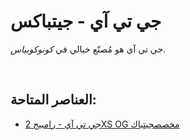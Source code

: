 # جي تي آي - جيتباكس  

جي تي آي هو مُصنّع خيالي في *كونوكوبياس*.  

</br>

## العناصر المتاحة:  

- [جي تي آي - رامبيج 2XS OG مخصصجيتباك](/blockchain/nfts/packs/gti-jetpacks/rampage-2xs-og-custom-jetpack)  
